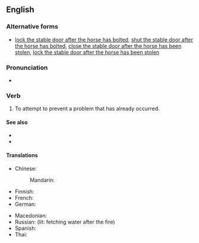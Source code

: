 ==English==

===Alternative forms===
* [[lock the stable door after the horse has bolted]], [[shut the stable door after the horse has bolted]], [[close the stable door after the horse has been stolen]], [[lock the stable door after the horse has been stolen]]

===Pronunciation===
* {{audio|en|en-au-close the stable door after the horse has bolted.ogg|Audio (AU)}}

===Verb===
{{head|en|verb}}

# {{lb|en|idiomatic}} To attempt to prevent a problem that has already occurred.

====See also====
* {{l|en|that ship has sailed}}
* {{l|en|too little, too late}}

====Translations====
{{trans-top}}
* Chinese:
*: Mandarin: {{t+|cmn|亡羊補牢}}
* Finnish: {{t-needed|fi}}
* French: {{t+|fr|c'est de la moutarde après dîner}}
* German: {{t-needed|de}}
{{trans-mid}}
* Macedonian: {{t|mk|по свадба тапани}}
* Russian: {{t|ru|после пожара да за водой}} (lit: fetching water after the fire)
* Spanish: {{t-needed|es}}
* Thai: {{t|th|วัวหายล้อมคอก}}
{{trans-bottom}}